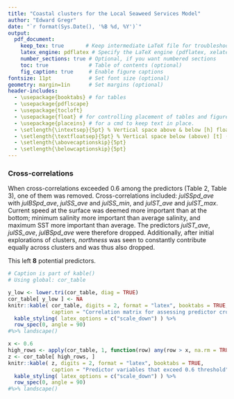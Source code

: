 ```yaml
---
title: "Coastal clusters for the Local Seaweed Services Model"
author: "Edward Gregr"
date: "`r format(Sys.Date(), '%B %d, %Y')`"
output:
  pdf_document:
    keep_tex: true       # Keep intermediate LaTeX file for troubleshooting
    latex_engine: pdflatex # Specify the LaTeX engine (pdflatex, xelatex, or lualatex). This renders the pdf
    number_sections: true # Optional, if you want numbered sections
    toc: true             # Table of contents (optional)
    fig_caption: true     # Enable figure captions
fontsize: 11pt            # Set font size (optional)
geometry: margin=1in      # Set margins (optional)
header-includes:
  - \usepackage{booktabs} # for tables
  - \usepackage{pdflscape}
  - \usepackage{tocloft}
  - \usepackage{float} # for controlling placement of tables and figures
  - \usepackage{placeins} # for a cmd to keep text in place.
  - \setlength{\intextsep}{5pt} % Vertical space above & below [h] floats
  - \setlength{\textfloatsep}{5pt} % Vertical space below (above) [t] ([b]) floats
  - \setlength{\abovecaptionskip}{5pt}
  - \setlength{\belowcaptionskip}{5pt}
---
```


### Cross-correlations
When cross-correlations exceeded 0.6 among the predictors (Table 2, Table 3), one of them was removed. Cross-correlations included: *julSSpd_ave* with *julBSpd_ave*, *julSS_ave* and *julSS_min*, and *julST_ave* and *julST_max*. Current speed at the surface was deemed more important than at the  bottom; minimum salinity more important than average salinity, and maximum SST more important than average. The predictors *julST_ave*, *julSS_ave*, *julBSpd_ave* were therefore dropped. Additionally, after initial explorations of clusters, *northness* was seen to constantly contribute equally across clusters and was thus also dropped. 

This left **8** potential predictors.

```r
# Caption is part of kable()
# Using global: cor_table 

y_low <- lower.tri(cor_table, diag = TRUE)
cor_table[ y_low ] <- NA
knitr::kable( cor_table, digits = 2, format = "latex", booktabs = TRUE, 
              caption = "Correlation matrix for assessing predictor cross-correlations") %>%
  kable_styling( latex_options = c("scale_down") ) %>% 
  row_spec(0, angle = 90) 
#%>% landscape()

x <- 0.6
high_rows <- apply(cor_table, 1, function(row) any(row > x, na.rm = TRUE))
z <- cor_table[ high_rows, ]
knitr::kable( z, digits = 2, format = "latex", booktabs = TRUE, 
              caption = "Predictor variables that exceed 0.6 threshold") %>%
  kable_styling( latex_options = c("scale_down") ) %>% 
  row_spec(0, angle = 90) 
#%>% landscape()

```
